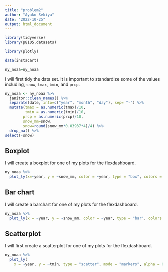 ```yaml
---
title: "problem2"
author: "Ayako Sekiya"
date: "2022-10-25"
output: html_document
---
```


```r
library(tidyverse)
library(p8105.datasets)

library(plotly)
```

```r
data(instacart)

ny_noaa=ny_noaa
```

I will first tidy the data set. It is important to standardize some of the values including, `snow`, `tmax`, `tmin`, and `prcp`.

```r
ny_noaa <- ny_noaa %>% 
  janitor::clean_names() %>%
  separate(date, into=c("year", "month", "day"), sep= "-") %>% 
  mutate(tmax = as.numeric(tmax)/10,
         tmin = as.numeric(tmin)/10,
        prcp = as.numeric(prcp)/10, 
        snow_mm=snow, 
        snow=round(snow_mm*0.03937*4)/4) %>% 
  drop_na() %>% 
select(-snow)
```

## Boxplot

I will create a boxplot for one of my plots for the flexdashboard. 

```r
ny_noaa %>% 
  plot_ly(x=~year, y = ~snow_mm, color = ~year, type = "box", colors = "viridis")
```

## Bar chart

I will create a barchart for one of my plots for the flexdashboard. 

```r
ny_noaa %>% 
  plot_ly(x = ~year, y = ~snow_mm, color = ~year, type = "bar", colors = "viridis")
```

## Scatterplot

I will first create a scatterplot for one of my plots for the flexdashboard. 

```r
ny_noaa %>%
  plot_ly(
    x = ~year, y = ~tmin, type = "scatter", mode = "markers", alpha = 0.5)
```
